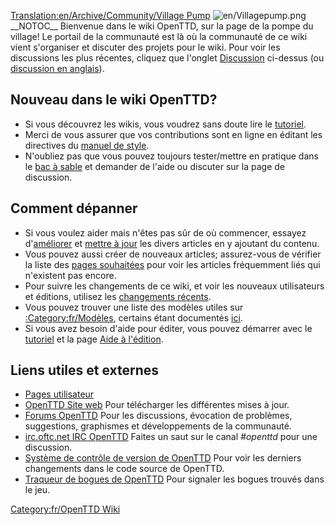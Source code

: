 [[Translation:en/Archive/Community/Village Pump]]
[[File:en/Villagepump.png|right]]
__NOTOC__
Bienvenue dans le wiki OpenTTD, sur la page de la pompe du village! Le portail de la communauté est là où la communauté de ce wiki vient s'organiser et discuter des projets pour le wiki. Pour voir les discussions les plus récentes, cliquez que l'onglet [[fr/Pompe du village|Discussion]] ci-dessus (ou [[en/Village Pump|discussion en anglais]]).


==Nouveau dans le wiki OpenTTD? == 
* Si vous découvrez les wikis, vous voudrez sans doute lire le [[fr/Tutoriel|tutoriel]].
* Merci de vous assurer que vos contributions sont en ligne en éditant les directives du [[fr/Wiki/Manuel de Style|manuel de style]].
* N'oubliez pas que vous pouvez toujours tester/mettre en pratique dans le [[fr/Bac à sable|bac à sable]] et demander de l'aide ou discuter sur la page de discussion.


==Comment dépanner==
* Si vous voulez aider mais n'êtes pas sûr de où commencer, essayez d'[[:Category:fr/Articles à completer|améliorer]] et [[:Category:fr/Articles depassés|mettre  à jour]] les divers articles en y ajoutant du contenu.
* Vous pouvez aussi créer de nouveaux articles; assurez-vous de vérifier la liste des [[Special:Wantedpages|pages souhaitées]] pour voir les articles fréquemment liés qui n'existent pas encore.
* Pour suivre les changements de ce wiki, et voir les nouveaux utilisateurs et éditions, utilisez les [[Special:RecentChanges|changements récents]].
* Vous pouvez trouver une liste des modèles utiles sur [[:Category:fr/Modèles]], certains étant documentés [[fr/Wiki/Modèles|ici]].
* Si vous avez besoin d'aide pour éditer, vous pouvez démarrer avec le [[fr/Tutoriel|tutoriel]] et la page [[fr/Aide d'édition|Aide à l'édition]].


== Liens utiles et externes ==
* [[:Category:fr/Utilisateurs|Pages utilisateur]]
* [http://www.openttd.org/ OpenTTD Site web] Pour télécharger les différentes mises à jour.
* [http://forum.openttd.org/ Forums OpenTTD] Pour les discussions, évocation de problèmes, suggestions, graphismes et développements de la communauté.
* [irc://irc.oftc.net/openttd irc.oftc.net IRC OpenTTD] Faites un saut sur le canal ''#openttd'' pour une discussion.
* [http://vcs.openttd.org/svn/ Système de contrôle de version de OpenTTD] Pour voir les derniers changements dans le code source de OpenTTD.
* [http://bugs.openttd.org/ Traqueur de bogues de OpenTTD] Pour signaler les bogues trouvés dans le jeu.

[[Category:fr/OpenTTD Wiki]]